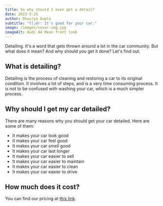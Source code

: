 ```yaml
---
title: So why should I even get a detail?
date: 2023-3-25
author: Dhairya Gupta
subtitle: "tl;dr: It's good for your car."
image: /images/cover-img.jpg
imageAlt: Audi A4 Mean front look
---
```


Detailing. It's a word that gets thrown around a lot in the car community. But what does it mean? And why should you get it done? Let's find out.

## What is detailing?

Detailing is the process of cleaning and restoring a car to its original condition. It involves a lot of steps, and is a very time consuming process. It is not to be confused with washing your car, which is a much simpler process.

## Why should I get my car detailed?

There are many reasons why you should get your car detailed. Here are some of them:

- It makes your car look good
- It makes your car feel good
- It makes your car smell good
- It makes your car last longer
- It makes your car easier to sell
- It makes your car easier to maintain
- It makes your car easier to clean
- It makes your car easier to drive

## How much does it cost?

You can find our pricing at [this link](/pricing).
